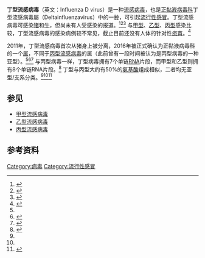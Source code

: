 {{NoteTA|G1=ME}}
'''丁型流感病毒'''（英文：Influenza D virus）是一种[[流感病毒|流感病毒]]，也是[[正黏液病毒科|正黏液病毒科]]丁型流感病毒屬（Deltainfluenzavirus）中的一[[种|种]]，可引起[[流行性感冒|流行性感冒]]。丁型流感病毒可感染[[猪属|猪]]和[[家牛|牛]]，但尚未有人受感染的报道。<ref name="Influenza D2">{{cite journal|title=Novel Influenza D virus: Epidemiology, pathology, evolution and biological characteristics|date=25 August 2017|journal=Virulence|issue=8|doi=10.1080/21505594.2017.1365216|volume=8|pages=1580–1591|pmc=5810478|pmid=28812422|author3=Gairu Li|author4=Fiona Kerlin|author5=Michael Veit|author1=Shuo Su|author2=Xinliang Fu}}</ref><ref>{{Cite web|title=Types of Influenza Viruses|url=https://www.cdc.gov/flu/about/viruses/types.htm|accessdate=2021-01-06|date=2019-11-18|last=CDC|work=Centers for Disease Control and Prevention|language=en-us|archive-date=2017-01-21|archive-url=https://web.archive.org/web/20170121163152/https://www.cdc.gov/flu/about/viruses/types.htm|dead-url=no}}</ref><ref name=":1">{{Cite journal|title=Emerging Influenza D Virus Threat: What We Know so Far!|url=https://pubmed.ncbi.nlm.nih.gov/30764577/|last=Asha|first=Kumari|last2=Kumar|first2=Binod|date=2019-02-05|journal=Journal of Clinical Medicine|issue=2|doi=10.3390/jcm8020192|volume=8|issn=2077-0383|pmc=6406440|pmid=30764577|access-date=2021-01-06|archive-date=2022-01-27|archive-url=https://web.archive.org/web/20220127094520/https://pubmed.ncbi.nlm.nih.gov/30764577/}}</ref> 与[[甲型流感病毒|甲型]]、[[乙型流感病毒|乙型]]、[[丙型流感病毒|丙型]]感染比较，丁型流感病毒的感染病例较不常见，截止目前还没有人体的针对性[[疫苗|疫苗]]。<ref name="Influenzavirus C and D2">{{cite web|title=Influenza C and Influenza D Viruses|url=https://www.swinehealth.org/wp-content/uploads/2016/03/Influenza-virus-C-IVC-and-influenza-virus-D-IVD.pdf|author=2016|access-date=28 September 2018|archive-date=2021-11-19|archive-url=https://web.archive.org/web/20211119213828/https://www.swinehealth.org/wp-content/uploads/2016/03/Influenza-virus-C-IVC-and-influenza-virus-D-IVD.pdf}}</ref>

2011年，丁型流感病毒首次从猪身上被分离，2016年被正式确认为正黏液病毒科的一个[[属|属]]，不同于[[丙型流感病毒|丙型流感病毒]]的属（此前曾有一段时间被认为是丙型病毒的一种亚型）。<ref name=":1" /><ref name=":0">{{cite journal|title=Isolation of Influenza C Virus from Pigs and Experimental Infection of Pigs with Influenza C Virus|author=|url=|journal=Journal of General Virology|issue=|doi=10.1099/0022-1317-64-1-177|others=|year=1983|volume=64|page=|pages=177–82|pmid=6296296|author3=Wang P.|author4=Wang M.|author5=Zhu J.M.|author1=Guo Y.|author2=Jin F.}}</ref><ref>{{Cite web|title=New virus gets official name, influenza D|url=https://www.sciencedaily.com/releases/2016/09/160901140433.htm|accessdate=2021-01-06|work=ScienceDaily|language=en|archive-date=2021-11-19|archive-url=https://web.archive.org/web/20211119213939/https://www.sciencedaily.com/releases/2016/09/160901140433.htm}}</ref> 与丙型病毒一样，丁型病毒拥有7个单链[[RNA|RNA]]片段，而甲型和乙型则拥有8个单链RNA片段。<ref>{{Cite journal|title=Influenza C and D Viruses Package Eight Organized Ribonucleoprotein Complexes|url=https://jvi.asm.org/content/92/6/e02084-17|last=Nakatsu|first=Sumiho|last2=Murakami|first2=Shin|date=2018-03-15|journal=Journal of Virology|issue=6|doi=10.1128/JVI.02084-17|volume=92|language=en|issn=0022-538X|pmid=29321324|last3=Shindo|first3=Keiko|last4=Horimoto|first4=Taisuke|last5=Sagara|first5=Hiroshi|last6=Noda|first6=Takeshi|last7=Kawaoka|first7=Yoshihiro|access-date=2021-01-06|archive-date=2021-03-08|archive-url=https://web.archive.org/web/20210308075350/https://jvi.asm.org/content/92/6/e02084-17}}</ref> 丁型与丙型大约有50%的[[氨基酸|氨基酸]]组成相似，二者均无亚型/支系分类。<ref name="Influenza D2" /><ref name="Influenzavirus C and D2" /><ref>{{Cite web|title=流感高发！关于流感病毒你应该知道的N个真相！|url=http://www.ioz.cas.cn/kxcb/kpwz/201801/t20180116_4934511.html|accessdate=2021-01-06|author=|date=|format=|work=|publisher=中国科学院动物研究所|language=|archive-date=2021-11-19|archive-url=https://web.archive.org/web/20211119213905/http://www.ioz.cas.cn/kxcb/kpwz/201801/t20180116_4934511.html}}</ref>

== 参见 ==

* [[甲型流感病毒|甲型流感病毒]]
* [[乙型流感病毒|乙型流感病毒]]
* [[丙型流感病毒|丙型流感病毒]]

== 参考资料 ==
{{reflist|2}}

{{Influenza}}
[[Category:病毒|Category:病毒]]
[[Category:流行性感冒|Category:流行性感冒]]